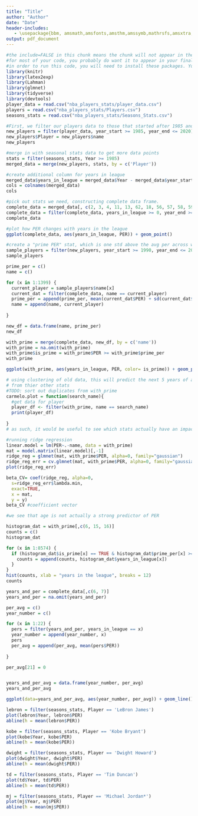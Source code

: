 ```yaml
---
title: "Title"
author: "Author"
date: "Date"
header-includes:
   - \usepackage{bbm, amsmath,amsfonts,amsthm,amssymb,mathrsfs,amsxtra,amscd,latexsym, xcolor, graphicx}
output: pdf_document
---
```


```r
#the include=FALSE in this chunk means the chunk will not appear in the knitted PDF. 
#for most of your code, you probably do want it to appear in your final report, and so don't type include=FALSE
#in order to run this code, you will need to install these packages. You can do so by going to the install button, or by going to the console and typing, for example, install.packages("knitr")
library(knitr)
library(latex2exp)
library(Lahman)
library(glmnet)
library(tidyverse)
library(devtools)
player_data = read.csv("nba_players_stats/player_data.csv")
players = read.csv("nba_players_stats/Players.csv")
seasons_stats = read.csv("nba_players_stats/Seasons_Stats.csv")
```

```r
#First, we filter our players data to those that started after 1985 and ended thier careers before 2020
new_players = filter(player_data, year_start >= 1985, year_end <= 2020)
new_players$Player = new_players$name
new_players
```


```r
#merge in with seasonal stats data to get more data points
stats = filter(seasons_stats, Year >= 1985)
merged_data = merge(new_players, stats, by = c('Player'))
```


```r
#create additional column for years in league
merged_data$years_in_league = merged_data$Year - merged_data$year_start
cols = colnames(merged_data)
cols
```
```r
#pick out stats we need, constructing complete data frame.
complete_data = merged_data[, c(2, 3, 4, 11, 13, 62, 18, 56, 57, 58, 59, 60, 61)]
complete_data = filter(complete_data, years_in_league >= 0, year_end >= Year)
complete_data
```

```r
#plot how PER changes with years in the league 
ggplot(complete_data, aes(years_in_league, PER)) + geom_point() 

```

```r
#create a "prime PER" stat, which is one std above the avg per across whole career
sample_players = filter(new_players, year_start >= 1990, year_end <= 2015)
sample_players

prime_per = c()
name = c()

for (x in 1:1399) {
  current_player = sample_players$name[x]
  current_dat = filter(complete_data, name == current_player)
  prime_per = append(prime_per, mean(current_dat$PER) + sd(current_dat$PER))
  name = append(name, current_player)
  
}

new_df = data.frame(name, prime_per)
new_df

```

```r
with_prime = merge(complete_data, new_df, by = c('name'))
with_prime = na.omit(with_prime)
with_prime$is_prime = with_prime$PER >= with_prime$prime_per
with_prime

ggplot(with_prime, aes(years_in_league, PER, color= is_prime)) + geom_point(alpha = 0.5) 

```

```r
# using clustering of old data, this will predict the next 5 years of a players career given the 20-nn 
# from thier other stats
#TODO: sort out duplicates from with_prime
carmelo.plot = function(search_name){
  #get data for player
  player_df <- filter(with_prime, name == search_name)
  print(player_df)
  
}
# as such, it would be useful to see which stats actually have an impact on PER so verify that aging has an impact

#running ridge regression
linear.model = lm(PER~.-name, data = with_prime)
mat = model.matrix(linear.model)[,-1]
ridge_reg = glmnet(mat, with_prime$PER, alpha=0, family="gaussian")
ridge_reg_err = cv.glmnet(mat, with_prime$PER, alpha=0, family="gaussian")
plot(ridge_reg_err) 

beta_CV= coef(ridge_reg, alpha=0,
  s=ridge_reg_err$lambda.min,
  exact=TRUE,
  x = mat,
  y = y)
beta_CV #coefficient vector

#we see that age is not actually a strong predictor of PER
```


```r
histogram_dat = with_prime[,c(6, 15, 16)]
counts = c()
histogram_dat

for (x in 1:8574) {
  if (histogram_dat$is_prime[x] == TRUE & histogram_dat$prime_per[x] >= 20) {
    counts = append(counts, histogram_dat$years_in_league[x])
  }
}
hist(counts, xlab = "years in the league", breaks = 12)
counts
```



```r
years_and_per = complete_data[,c(6, 7)]
years_and_per = na.omit(years_and_per)

per_avg = c()
year_number = c()

for (x in 1:22) {
  pers = filter(years_and_per, years_in_league == x)
  year_number = append(year_number, x)
  pers
  per_avg = append(per_avg, mean(pers$PER))
  
}

per_avg[21] = 0


years_and_per_avg = data.frame(year_number, per_avg)
years_and_per_avg

```

```r
ggplot(data=years_and_per_avg, aes(year_number, per_avg)) + geom_line() + labs(x="Years in League", y = "Average PER")
```


```r
lebron = filter(seasons_stats, Player == 'LeBron James')
plot(lebron$Year, lebron$PER)
abline(h = mean(lebron$PER))

kobe = filter(seasons_stats, Player == 'Kobe Bryant')
plot(kobe$Year, kobe$PER)
abline(h = mean(kobe$PER))

dwight = filter(seasons_stats, Player == 'Dwight Howard')
plot(dwight$Year, dwight$PER)
abline(h = mean(dwight$PER))

td = filter(seasons_stats, Player == 'Tim Duncan')
plot(td$Year, td$PER)
abline(h = mean(td$PER))

mj = filter(seasons_stats, Player == 'Michael Jordan*')
plot(mj$Year, mj$PER)
abline(h = mean(mj$PER))
```





